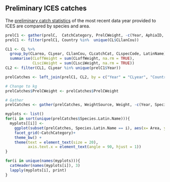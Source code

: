 
## Preliminary ICES catches 

The [preliminary catch statistics](https://data.ices.dk/rec12/login.aspx) of the most recent data year provided to ICES are compared by species and area.

```r
prelC1 <- gather(prelC,  CatchCategory, PrelCWeight, -c(Year, AphiaID, Species.Latin.Name, Area, Country))
prelC1 <- filter(prelC1, Country %in%  unique(CL$CLlanCou))

CL1 <- CL %>%
  group_by(CLarea, CLyear, CLlanCou, CLcatchCat, CLspecCode, LatinName) %>%
  summarise(CLoffWeight = sum(CLoffWeight, na.rm = TRUE),
            CLsciWeight = sum(CLsciWeight, na.rm = TRUE))
CL2 <- filter(CL1, CLyear %in% unique(prelC1$Year))

prelCatches <- left_join(prelC1, CL2, by = c("Year" = "CLyear", "Country" = "CLlanCou", "AphiaID" = "CLspecCode", "Species.Latin.Name" = "LatinName", "Area" = "CLarea", "CatchCategory" = "CLcatchCat"))

# Change to kg 
prelCatches$PrelCWeight <- prelCatches$PrelCWeight

# Gather 
prelCatches <- gather(prelCatches, WeightSource, Weight, -c(Year, Species.Latin.Name, Area, Country, CatchCategory, AphiaID))


```


```r
myplots <- list()
for(i in sort(unique(prelCatches$Species.Latin.Name))){
  myplots[[i]] <- 
    ggplot(subset(prelCatches, Species.Latin.Name == i), aes(x= Area, y=Weight, fill = WeightSource)) +    geom_bar(stat = "identity", position = "dodge")+
    facet_grid(~CatchCategory)+ 
    theme_bw() +
    theme(text = element_text(size = 20),
          axis.text.x = element_text(angle = 90, hjust = 1)) 
}
```


```r
for(i in unique(names(myplots))){
  catHeader(names(myplots[i]), 3)
  lapply(myplots[i], print)
}
```

